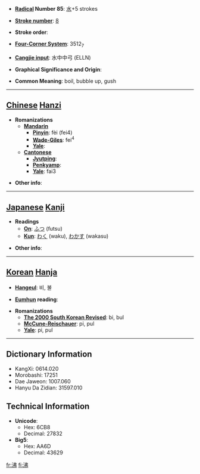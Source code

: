 * '''[[Wiktionary:Chinese radical index| Radical]] Number 85''': [[Wiktionary:Chinese radical index 水|水]]+5 strokes

* '''[[Wiktionary:Chinese total strokes index|Stroke number]]''': [[Wiktionary:Chinese total strokes index 8|8]]

* '''Stroke order''': 

* '''[[Wiktionary:Chinese four corner index|Four-Corner System]]''': 3512<sub>7</sub>

* '''[[Wiktionary:Chinese Cangjie index|Cangjie input]]''': 水中中弓 (ELLN)

* '''Graphical Significance and Origin''': 

* '''Common Meaning''': boil, bubble up, gush

----

== [[Chinese]] [[Hanzi]] ==

* '''Romanizations'''
** '''[[Mandarin]]'''
*** '''[[Pinyin]]''': fèi (fei4)
*** '''[[Wade-Giles]]''': fei<sup>4</sup>
*** '''[[Yale]]''': 
** '''[[Cantonese]]'''
*** '''[[Jyutping]]''':
*** '''[[Penkyamp]]''': 
*** '''[[Yale]]''': fai3

* '''Other info''': 

----

== [[Japanese]] [[Kanji]] ==

* '''Readings'''
** '''[[On]]''': [[ふつ]] (futsu)
** '''[[Kun]]''': [[わく]] (waku), [[わかす]] (wakasu)

* '''Other info''':  

----

== [[Korean]] [[Hanja]] ==

* '''[[Hangeul]]''': 비, 불

* '''[[Eumhun]] reading''': 

* '''Romanizations'''
** '''[[The 2000 South Korean Revised Romanization|The 2000 South Korean Revised]]''': bi, bul
** '''[[McCune-Reischauer]]''': pi, pul
** '''[[Yale]]''': pi, pul

----

== Dictionary Information ==

* KangXi: 0614.020
* Morobashi: 17251
* Dae Jaweon: 1007.060
* Hanyu Da Zidian: 31597.010

== Technical Information ==

* '''Unicode''':
** Hex: 6CB8
** Decimal: 27832
* '''Big5''':
** Hex: AA6D
** Decimal: 43629

[[fr:沸]]
[[fi:沸]]